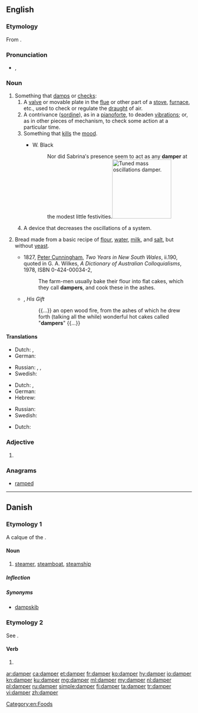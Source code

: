 ==English==
{{wikipedia|dab=Damper}}
===Etymology===
From {{suffix|damp|er|lang=en}}.

===Pronunciation===
* {{a|US}} {{enPR|dămp′ər}}, {{IPA|/ˈdæmpɚ/|lang=en}}

===Noun===
{{en-noun}}

# Something that [[damp]]s or [[check]]s:
## A [[valve]] or movable plate in the [[flue]] or other part of a [[stove]], [[furnace]], etc., used to check or regulate the [[draught]] of air.
## A contrivance ([[sordine]]), as in a [[pianoforte]], to deaden [[vibration]]s; or, as in other pieces of mechanism, to check some action at a particular time.
## Something that [[kill]]s the [[mood]].
##* {{rfdate}} W. Black
##*: Nor did Sabrina′s presence seem to act as any '''damper''' at the modest little festivities.[[File:Tuned mass damper.gif|thumb|160px|Tuned mass oscillations damper.]]
## A device that decreases the oscillations of a system.
# {{context|chiefly|Australia|lang=en}} Bread made from a basic recipe of [[flour]], [[water]], [[milk]], and [[salt]], but without [[yeast]].
#* 1827, [[w:Peter Cunningham|Peter Cunningham]], ''Two Years in New South Wales'', ii.190, quoted in G. A. Wilkes, ''A Dictionary of Australian Colloquialisms'', 1978, ISBN 0-424-00034-2,
#*: The farm-men usually bake their flour into flat cakes, which they call '''dampers''', and cook these in the ashes.
#* {{w|Rudyard Kipling}}, ''His Gift''
#*: {{...}} an open wood fire, from the ashes of which he drew forth (talking all the while) wonderful hot cakes called "'''dampers'''" {{...}}

====Translations====
{{trans-top|valve or movable plate used to regulate flow of air}}
* Dutch: {{t+|nl|dampkap|f}}, {{t+|nl|afzuigkap|f}}
* German: {{t|de|Luftklappe|f}}
{{trans-mid}}
* Russian: {{t|ru|регулятор тяги|m|tr=reguljátor tjági|sc=Cyrl}}, {{t|ru|дымовая заслонка|f|tr=dymovája zaslónka|sc=Cyrl}}, {{t+|ru|вьюшка|f|tr=vʹjúška|sc=Cyrl}}
* Swedish: {{t+|sv|spjäll|n}}
{{trans-bottom}}
{{trans-top|contrivance to deaden vibrations}}
* Dutch: , {{t+|nl|demper|m}}
* German: {{t+|de|Dämpfer|m}}
* Hebrew: {{t|he|מרסן|m|tr=merasén|sc=Hebr}}
{{trans-mid}}
* Russian: {{t+|ru|демпфер|f|tr=dɛ́mpfer|sc=Cyrl}}
* Swedish: {{t+|sv|dämpare}}
{{trans-bottom}}
{{trans-top|thing that kills the mood}}
* Dutch: {{t|nl|domper|m}}
{{trans-mid}}
{{trans-bottom}}

===Adjective===
{{head|en|adjective comparative form}}

# {{en-comparative of|damp}}

===Anagrams===
* [[ramped#English|ramped]]

[[Category:en:Foods]]

----

==Danish==

===Etymology 1===
A calque of the {{etyl|en|da}} {{term|steamer|lang=en}}.

====Noun====
{{da-noun|en|e}}

# [[steamer]], [[steamboat]], [[steamship]]

=====Inflection=====
{{da-noun-infl|en|e|ne}}

=====Synonyms=====
* [[dampskib]]

===Etymology 2===
See {{l|da|dampe}}.

====Verb====
{{head|da|verb form}}

# {{present tense of|dampe|lang=da}}

[[ar:damper]]
[[ca:damper]]
[[et:damper]]
[[fr:damper]]
[[ko:damper]]
[[hy:damper]]
[[io:damper]]
[[kn:damper]]
[[ku:damper]]
[[mg:damper]]
[[ml:damper]]
[[my:damper]]
[[nl:damper]]
[[pl:damper]]
[[ru:damper]]
[[simple:damper]]
[[fi:damper]]
[[ta:damper]]
[[tr:damper]]
[[vi:damper]]
[[zh:damper]]